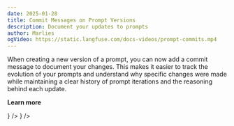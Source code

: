 ```yaml
---
date: 2025-01-28
title: Commit Messages on Prompt Versions
description: Document your updates to prompts  
author: Marlies
ogVideo: https://static.langfuse.com/docs-videos/prompt-commits.mp4
---
```



<ChangelogHeader />

When creating a new version of a prompt, you can now add a commit message to document your changes. This makes it easier to track the evolution of your prompts and understand why specific changes were made while maintaining a clear history of prompt iterations and the reasoning behind each update.

**Learn more**

<Cards num={2}>
  <Card title="Prompts" href="/docs/prompts/get-started" icon={<GitCommit />} />
  <Card
    title="API Reference"
    href="https://api.reference.langfuse.com"
    icon={<BookOpen />}
  />
</Cards>